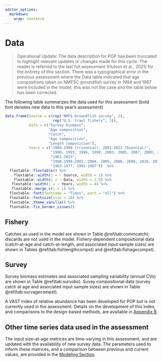 ```yaml
---
editor_options: 
  markdown: 
    wrap: sentence
---
```


# Data

> Operational Update: The data description for POP has been truncated to highlight relevant updates or changes made for this cycle. The reader is referred to the last full assessment (Hulson et al., 2021) for the entirety of this section. There was a typographical error in the previous assessment where the Data table indicated that age compositions taken on NMFSC groundfish survey in 1984 and 1987 were included in the model; this was not the case and the table below has been corrected.

The following table summarizes the data used for this assessment (bold font denotes new data to this year's assessment)

```r

data.frame(Source = c(rep("NMFS Groundfish survey", 2),
                      rep("U.S. trawl fishery", 3)),
           Data = c("Survey biomass",
                    "Age composition",
                    "Catch",
                    "Age composition",
                    "Length composition"),
           Years = c("1984-1999 (triennial), 2001-2023 (biennial)",
                     "1990, 1993, 1996, 1999, 2003, 2005, 2007, 2009, 2011, 2013, 2015, 2017, 2019, 2021",
                     "1961-2023",
                     "1990,1998-2002, 2004, 2005, 2006, 2008, 2010, 2012, 2014, 2016, 2018, 2020, 2022",
                     "1963-1977, 1991-1997"))  %>% 
  flextable::flextable() %>% 
    flextable::width(j = ~ Source, width = 1) %>% 
    flextable::width(j = ~ Data, width = 1.5) %>% 
   flextable::width(j = ~ Years, width = 4) %>% 
   flextable::merge_v(j = 1) %>% 
  flextable::font(fontname = "Times", part = "all") %>% 
  flextable::fontsize(size = 10) %>% 
  flextable::theme_vanilla() %>% 
  flextable::fix_border_issues() 

```


## Fishery

Catches as used in the model are shown in Table \@ref(tab:commcatch); discards are not used in the model. Fishery-dependent compositional data (catch-at-age and catch-at-length, and associated input sample sizes) are shown in Tables \@ref(tab:fishlengthcompst) and \@ref(tab:fishagecompst).

## Survey

Survey biomass estimates and associated sampling variability (annual CVs) are shown in Table \@ref(tab:survobs). Suvey compositional data (survey catch at age and associated input sample sizes) are shown in Table \@ref(tab:survagecompst).

A VAST index of relative abundance has been developed for POP but is not currently used in the assessment. Details on the development of this index, and comparisons to the design-based methods, are available in [Appendix B](#appxvast). 


## Other time series data used in the assessment

The input size-at-age matrices are time-varying in this assessment, and are updated with the availability of new survey data. The parameters used to inform these matrices, and a comparison between previous and current values, are provided in the [Modeling Section](#parest). 
 
